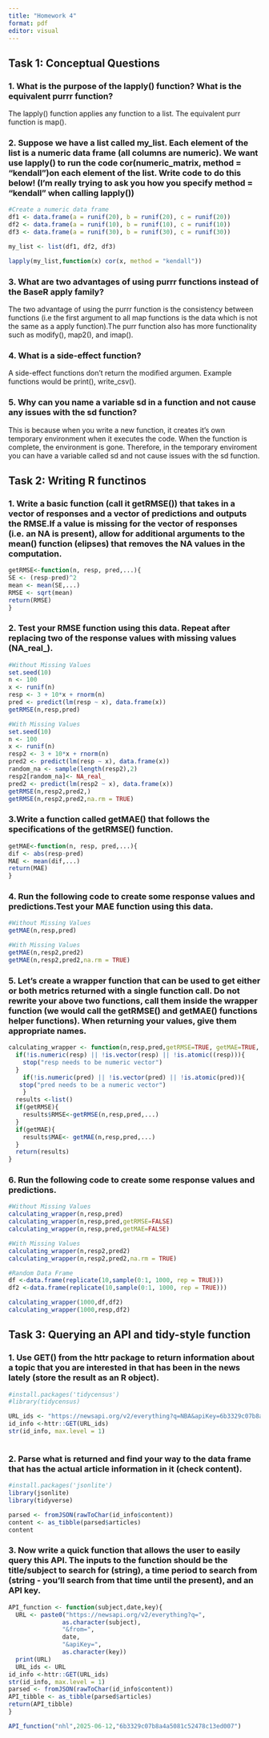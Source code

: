 ```yaml
---
title: "Homework 4"
format: pdf
editor: visual
---
```


## Task 1: Conceptual Questions 

### 1. What is the purpose of the lapply() function? What is the equivalent purrr function?

The lapply() function applies any function to a list. The equivalent purr function is map().

### 2. Suppose we have a list called my_list. Each element of the list is a numeric data frame (all columns are numeric). We want use lapply() to run the code cor(numeric_matrix, method = "kendall")on each element of the list. Write code to do this below! (I’m really trying to ask you how you specify method = "kendall" when calling lapply())


```r
#Create a numeric data frame
df1 <- data.frame(a = runif(20), b = runif(20), c = runif(20))
df2 <- data.frame(a = runif(10), b = runif(10), c = runif(10))
df3 <- data.frame(a = runif(30), b = runif(30), c = runif(30))

my_list <- list(df1, df2, df3)

lapply(my_list,function(x) cor(x, method = "kendall"))

```

### 3. What are two advantages of using purrr functions instead of the BaseR apply family?

The two advantage of using the purrr function is the consistency between functions (i.e the first argument to all map functions is the data which is not the same as a apply function).The purr function also has more functionality such as modify(), map2(), and imap().

### 4. What is a side-effect function?

A side-effect functions don't return the modified argumen. Example functions would be print(), write_csv(). 

### 5. Why can you name a variable sd in a function and not cause any issues with the sd function?

This is because when you write a new function, it creates it's own temporary environment when it executes the code. When the function is complete, the environment is gone. Therefore, in the temporary enviroment you can have a variable called sd and not cause issues with the sd function.

## Task 2: Writing R functinos 

### 1. Write a basic function (call it getRMSE()) that takes in a vector of responses and a vector of predictions and outputs the RMSE.If a value is missing for the vector of responses (i.e. an NA is present), allow for additional arguments to the mean() function (elipses) that removes the NA values in the computation.

```r
getRMSE<-function(n, resp, pred,...){
SE <- (resp-pred)^2
mean <- mean(SE,...)
RMSE <- sqrt(mean)
return(RMSE)
}
```

### 2. Test your RMSE function using this data. Repeat after replacing two of the response values with missing values (NA_real_).

```r
#Without Missing Values 
set.seed(10)
n <- 100
x <- runif(n)
resp <- 3 + 10*x + rnorm(n)
pred <- predict(lm(resp ~ x), data.frame(x))
getRMSE(n,resp,pred)

#With Missing Values
set.seed(10)
n <- 100
x <- runif(n)
resp2 <- 3 + 10*x + rnorm(n)
pred2 <- predict(lm(resp ~ x), data.frame(x))
random_na <- sample(length(resp2),2)
resp2[random_na]<- NA_real_
pred2 <- predict(lm(resp2 ~ x), data.frame(x))
getRMSE(n,resp2,pred2,)
getRMSE(n,resp2,pred2,na.rm = TRUE)
```

### 3.Write a function called getMAE() that follows the specifications of the getRMSE() function.

```r
getMAE<-function(n, resp, pred,...){
dif <- abs(resp-pred)
MAE <- mean(dif,...)
return(MAE)
}
```



### 4. Run the following code to create some response values and predictions.Test your MAE function using this data.
```r
#Without Missing Values 
getMAE(n,resp,pred)

#With Missing Values
getMAE(n,resp2,pred2)
getMAE(n,resp2,pred2,na.rm = TRUE)
```

### 5. Let’s create a wrapper function that can be used to get either or both metrics returned with a single function call. Do not rewrite your above two functions, call them inside the wrapper function (we would call the getRMSE() and getMAE() functions helper functions). When returning your values, give them appropriate names.

```r
calculating_wrapper <- function(n,resp,pred,getRMSE=TRUE, getMAE=TRUE,...){
  if(!is.numeric(resp) || !is.vector(resp) || !is.atomic((resp))){
    stop("resp needs to be numeric vector")
  }
    if(!is.numeric(pred) || !is.vector(pred) || !is.atomic(pred)){
   stop("pred needs to be a numeric vector")
    }
  results <-list()
  if(getRMSE){
    results$RMSE<-getRMSE(n,resp,pred,...)
  }
  if(getMAE){
    results$MAE<- getMAE(n,resp,pred,...)
  }
  return(results)
}
```


### 6. Run the following code to create some response values and predictions.

```r
#Without Missing Values 
calculating_wrapper(n,resp,pred)
calculating_wrapper(n,resp,pred,getRMSE=FALSE)
calculating_wrapper(n,resp,pred,getMAE=FALSE)

#With Missing Values
calculating_wrapper(n,resp2,pred2)
calculating_wrapper(n,resp2,pred2,na.rm = TRUE)

#Random Data Frame
df <-data.frame(replicate(10,sample(0:1, 1000, rep = TRUE)))
df2 <-data.frame(replicate(10,sample(0:1, 1000, rep = TRUE)))

calculating_wrapper(1000,df,df2)
calculating_wrapper(1000,resp,df2)
```

## Task 3: Querying an API and tidy-style function 

### 1. Use GET() from the httr package to return information about a topic that you are interested in that has been in the news lately (store the result as an R object). 

```r
#install.packages('tidycensus')
#library(tidycensus)
```

```r
URL_ids <- "https://newsapi.org/v2/everything?q=NBA&apiKey=6b3329c07b8a4a5081c52478c13ed007"
id_info <-httr::GET(URL_ids)
str(id_info, max.level = 1)



```

### 2. Parse what is returned and find your way to the data frame that has the actual article information in it (check content). 


```r
#install.packages('jsonlite')
library(jsonlite)
library(tidyverse)
```

```r
parsed <- fromJSON(rawToChar(id_info$content))
content <- as_tibble(parsed$articles)
content
```



### 3. Now write a quick function that allows the user to easily query this API. The inputs to the function should be the title/subject to search for (string), a time period to search from (string - you’ll search from that time until the present), and an API key.

```r

API_function <- function(subject,date,key){
  URL <- paste0("https://newsapi.org/v2/everything?q=",
               as.character(subject),
               "&from=",
               date,
               "&apiKey=",
               as.character(key))
  print(URL)
  URL_ids <- URL
id_info <-httr::GET(URL_ids)
str(id_info, max.level = 1)
parsed <- fromJSON(rawToChar(id_info$content))
API_tibble <- as_tibble(parsed$articles)
return(API_tibble)
}

API_function("nhl",2025-06-12,"6b3329c07b8a4a5081c52478c13ed007")
```
